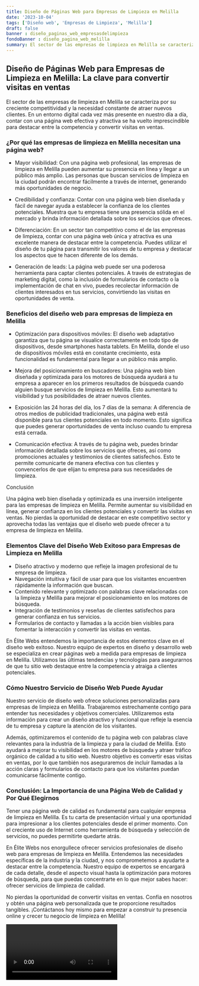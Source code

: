 ```yaml
---
title: Diseño de Páginas Web para Empresas de Limpieza en Melilla
date: '2023-10-04'
tags: ['Diseño web', 'Empresas de Limpieza', 'Melilla']
draft: false
banner : diseño_paginas_web_empresasdelimpieza
fondoBanner : diseño_pagina_web_melilla
summary: El sector de las empresas de limpieza en Melilla se caracteriza por su creciente competitividad y la necesidad constante de atraer nuevos clientes. En un entorno digital cada vez más presente en nuestro día a día, contar con una página web efectiva y atractiva se ha vuelto imprescindible para destacar entre la competencia y convertir visitas en ventas.
---
```


## Diseño de Páginas Web para Empresas de Limpieza en Melilla: La clave para convertir visitas en ventas

El sector de las empresas de limpieza en Melilla se caracteriza por su creciente competitividad y la necesidad constante de atraer nuevos clientes. En un entorno digital cada vez más presente en nuestro día a día, contar con una página web efectiva y atractiva se ha vuelto imprescindible para destacar entre la competencia y convertir visitas en ventas.

### ¿Por qué las empresas de limpieza en Melilla necesitan una página web?

- Mayor visibilidad: Con una página web profesional, las empresas de limpieza en Melilla pueden aumentar su presencia en línea y llegar a un público más amplio. Las personas que buscan servicios de limpieza en la ciudad podrán encontrar fácilmente a través de internet, generando más oportunidades de negocio.

- Credibilidad y confianza: Contar con una página web bien diseñada y fácil de navegar ayuda a establecer la confianza de los clientes potenciales. Muestra que tu empresa tiene una presencia sólida en el mercado y brinda información detallada sobre los servicios que ofreces.

- Diferenciación: En un sector tan competitivo como el de las empresas de limpieza, contar con una página web única y atractiva es una excelente manera de destacar entre la competencia. Puedes utilizar el diseño de tu página para transmitir los valores de tu empresa y destacar los aspectos que te hacen diferente de los demás.

- Generación de leads: La página web puede ser una poderosa herramienta para captar clientes potenciales. A través de estrategias de marketing digital, como la inclusión de formularios de contacto o la implementación de chat en vivo, puedes recolectar información de clientes interesados en tus servicios, convirtiendo las visitas en oportunidades de venta.

### Beneficios del diseño web para empresas de limpieza en Melilla

- Optimización para dispositivos móviles: El diseño web adaptativo garantiza que tu página se visualice correctamente en todo tipo de dispositivos, desde smartphones hasta tablets. En Melilla, donde el uso de dispositivos móviles está en constante crecimiento, esta funcionalidad es fundamental para llegar a un público más amplio.

- Mejora del posicionamiento en buscadores: Una página web bien diseñada y optimizada para los motores de búsqueda ayudará a tu empresa a aparecer en los primeros resultados de búsqueda cuando alguien busque servicios de limpieza en Melilla. Esto aumentará tu visibilidad y tus posibilidades de atraer nuevos clientes.

- Exposición las 24 horas del día, los 7 días de la semana: A diferencia de otros medios de publicidad tradicionales, una página web está disponible para tus clientes potenciales en todo momento. Esto significa que puedes generar oportunidades de venta incluso cuando tu empresa está cerrada.

- Comunicación efectiva: A través de tu página web, puedes brindar información detallada sobre los servicios que ofreces, así como promociones actuales y testimonios de clientes satisfechos. Esto te permite comunicarte de manera efectiva con tus clientes y convencerlos de que elijan tu empresa para sus necesidades de limpieza.

Conclusión

Una página web bien diseñada y optimizada es una inversión inteligente para las empresas de limpieza en Melilla. Permite aumentar su visibilidad en línea, generar confianza en los clientes potenciales y convertir las visitas en ventas. No pierdas la oportunidad de destacar en este competitivo sector y aprovecha todas las ventajas que el diseño web puede ofrecer a tu empresa de limpieza en Melilla.

<GifSeo />

<Cta />

### Elementos Clave del Diseño Web Exitoso para Empresas de Limpieza en Melilla

- Diseño atractivo y moderno que refleje la imagen profesional de tu empresa de limpieza.
- Navegación intuitiva y fácil de usar para que los visitantes encuentren rápidamente la información que buscan.
- Contenido relevante y optimizado con palabras clave relacionadas con la limpieza y Melilla para mejorar el posicionamiento en los motores de búsqueda.
- Integración de testimonios y reseñas de clientes satisfechos para generar confianza en tus servicios.
- Formularios de contacto y llamadas a la acción bien visibles para fomentar la interacción y convertir las visitas en ventas.

En Élite Webs entendemos la importancia de estos elementos clave en el diseño web exitoso. Nuestro equipo de expertos en diseño y desarrollo web se especializa en crear páginas web a medida para empresas de limpieza en Melilla. Utilizamos las últimas tendencias y tecnologías para asegurarnos de que tu sitio web destaque entre la competencia y atraiga a clientes potenciales.

### Cómo Nuestro Servicio de Diseño Web Puede Ayudar

Nuestro servicio de diseño web ofrece soluciones personalizadas para empresas de limpieza en Melilla. Trabajaremos estrechamente contigo para entender tus necesidades y objetivos comerciales. Utilizaremos esta información para crear un diseño atractivo y funcional que refleje la esencia de tu empresa y capture la atención de los visitantes.

Además, optimizaremos el contenido de tu página web con palabras clave relevantes para la industria de la limpieza y para la ciudad de Melilla. Esto ayudará a mejorar tu visibilidad en los motores de búsqueda y atraer tráfico orgánico de calidad a tu sitio web. Nuestro objetivo es convertir esas visitas en ventas, por lo que también nos aseguraremos de incluir llamadas a la acción claras y formularios de contacto para que los visitantes puedan comunicarse fácilmente contigo.

### Conclusión: La Importancia de una Página Web de Calidad y Por Qué Elegirnos

Tener una página web de calidad es fundamental para cualquier empresa de limpieza en Melilla. Es tu carta de presentación virtual y una oportunidad para impresionar a los clientes potenciales desde el primer momento. Con el creciente uso de Internet como herramienta de búsqueda y selección de servicios, no puedes permitirte quedarte atrás.

En Élite Webs nos enorgullece ofrecer servicios profesionales de diseño web para empresas de limpieza en Melilla. Entendemos las necesidades específicas de la industria y la ciudad, y nos comprometemos a ayudarte a destacar entre la competencia. Nuestro equipo de expertos se encargará de cada detalle, desde el aspecto visual hasta la optimización para motores de búsqueda, para que puedas concentrarte en lo que mejor sabes hacer: ofrecer servicios de limpieza de calidad.

No pierdas la oportunidad de convertir visitas en ventas. Confía en nosotros y obtén una página web personalizada que te proporcione resultados tangibles. ¡Contáctanos hoy mismo para empezar a construir tu presencia online y crecer tu negocio de limpieza en Melilla!

<Video />

<CtaBot job='Empresas de Limpieza' city='Melilla'/>

<Gmaps query='Melilla+españa+maps' />
